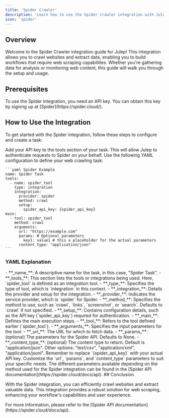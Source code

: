 ```yaml
---
title: 'Spider Crawler'
description: 'Learn how to use the Spider Crawler integration with Julep'
icon: 'spider'
---
```


## Overview

Welcome to the Spider Crawler integration guide for Julep! This integration allows you to crawl websites and extract data, enabling you to build workflows that require web scraping capabilities. Whether you're gathering data for analysis or monitoring web content, this guide will walk you through the setup and usage.

## Prerequisites

<Info type="info" title="API Key Required">
  To use the Spider integration, you need an API key. You can obtain this key by signing up at [Spider](https://spider.cloud/).
</Info>

## How to Use the Integration

To get started with the Spider integration, follow these steps to configure and create a task:

<Steps>
  <Step title="Configure Your API Key">
    Add your API key to the tools section of your task. This will allow Julep to authenticate requests to Spider on your behalf.
  </Step>
  <Step title="Create Task Definition">
    Use the following YAML configuration to define your web crawling task:

    ```yaml Spider Example
    name: Spider Task
    tools:
      - name: spider_tool
        type: integration
        integration:
          provider: spider
          method: crawl
          setup:
            spider_api_key: {spider_api_key}
    main:
      - tool: spider_tool
        method: crawl
        arguments:
          url: "https://example.com"
          params: # Optional parameters
            key1: value1 # this a placeholder for the actual parameters
          content_type: "application/json"
    ```
  </Step>
</Steps>

### YAML Explanation

<AccordionGroup>
  <Accordion title="Basic Configuration">
    - **_name_**: A descriptive name for the task, in this case, "Spider Task".
    - **_tools_**: This section lists the tools or integrations being used. Here, `spider_tool` is defined as an integration tool.
  </Accordion>

  <Accordion title="Tool Configuration">
    - **_type_**: Specifies the type of tool, which is `integration` in this context.
    - **_integration_**: Details the provider and setup for the integration.
      - **_provider_**: Indicates the service provider, which is `spider` for Spider.
      - **_method_**: Specifies the method to use, such as `crawl`, `links`, `screenshot`, or `search`. Defaults to `crawl` if not specified.
      - **_setup_**: Contains configuration details, such as the API key (`spider_api_key`) required for authentication.
  </Accordion>

  <Accordion title="Workflow Configuration">
    - **_main_**: Defines the main execution steps.
      - **_tool_**: Refers to the tool defined earlier (`spider_tool`).
      - **_arguments_**: Specifies the input parameters for the tool:
        - **_url_**: The URL for which to fetch data.
        - **_params_**: (optional) The parameters for the Spider API. Defaults to None.
        - **_content_type_**: (optional) The content type to return. Default is "application/json". Other options: "text/csv", "application/xml", "application/jsonl".
  </Accordion>
</AccordionGroup>

<Note>
  Remember to replace `{spider_api_key}` with your actual API key. Customize the `url`, `params`, and `content_type` parameters to suit your specific needs.
</Note>
<Note>
  The different parameters available depending on the method used for the Spider integration can be found in the [Spider API documentation](https://spider.cloud/docs/api).
</Note>
## Conclusion

With the Spider integration, you can efficiently crawl websites and extract valuable data. 
This integration provides a robust solution for web scraping, enhancing your workflow's capabilities and user experience.

<Tip>
  For more information, please refer to the [Spider API documentation](https://spider.cloud/docs/api).
</Tip> 